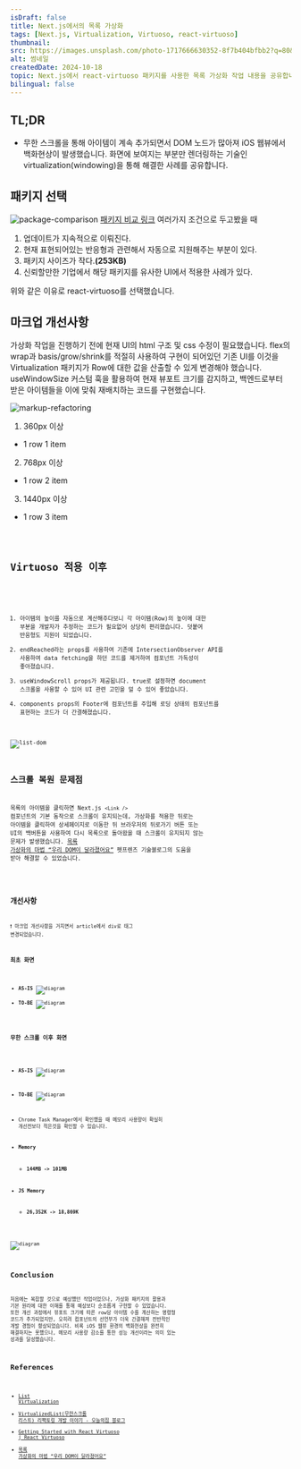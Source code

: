 ```yaml
---
isDraft: false
title: Next.js에서의 목록 가상화
tags: [Next.js, Virtualization, Virtuoso, react-virtuoso]
thumbnail:
src: https://images.unsplash.com/photo-1717666630352-8f7b404bfbb2?q=80&w=3270&auto=format&fit=crop&ixlib=rb-4.0.3&ixid=M3wxMjA3fDB8MHxwaG90by1wYWdlfHx8fGVufDB8fHx8fA%3D%3D
alt: 썸네일
createdDate: 2024-10-18
topic: Next.js에서 react-virtuoso 패키지를 사용한 목록 가상화 작업 내용을 공유합니다.
bilingual: false
---
```



## TL;DR

- 무한 스크롤을 통해 아이템이 계속 추가되면서 DOM 노드가 많아져 iOS 웹뷰에서 백화현상이 발생했습니다. 화면에 보여지는 부분만 렌더링하는 기술인 virtualization(windowing)을 통해 해결한 사례를 공유합니다.

## 패키지 선택

![package-comparison](/images/blog/20241018/package-comparison.png)
[패키지 비교 링크](https://npmtrends.com/@tanstack/react-virtual-vs-react-virtualized-vs-react-virtuoso-vs-react-window)
여러가지 조건으로 두고봤을 때

1. 업데이트가 지속적으로 이뤄진다.
2. 현재 표현되어있는 반응형과 관련해서 자동으로 지원해주는 부분이 있다.
3. 패키지 사이즈가 작다.**(253KB)**
4. 신뢰할만한 기업에서 해당 패키지를 유사한 UI에서 적용한 사례가 있다.

위와 같은 이유로 react-virtuoso를 선택했습니다.

## 마크업 개선사항

가상화 작업을 진행하기 전에 현재 UI의 html 구조 및 css 수정이 필요했습니다.
flex의 wrap과 basis/grow/shrink를 적절히 사용하여 구현이 되어있던 기존 UI를 이것을 Virtualization 패키지가 Row에 대한 값을 산출할 수 있게 변경해야 했습니다. useWindowSize 커스텀 훅을 활용하여 현재 뷰포트 크기를 감지하고, 백엔드로부터 받은 아이템들을 이에 맞춰 재배치하는 코드를 구현했습니다.

![markup-refactoring](/images/blog/20241018/markup-refactoring.jpg)

1. 360px 이상

- 1 row 1 item

2. 768px 이상

- 1 row 2 item

3. 1440px 이상

- 1 row 3 item

<Code code={SAMPLE_1} lang="typescript" />

## Virtuoso 적용 이후

<Code code={SAMPLE_2} lang="tsx" />

1. 아이템의 높이를 자동으로 계산해주다보니 각 아이템(Row)의 높이에 대한 부분을 개발자가 추정하는 코드가 필요없어 상당히 편리했습니다. 덧붙여 반응형도 지원이 되었습니다.
2. endReached라는 props를 사용하여 기존에 IntersectionObserver API를 사용하여 data fetching을 하던 코드를 제거하여 컴포넌트 가독성이 좋아졌습니다.
3. useWindowScroll props가 제공됩니다. true로 설정하면 document 스크롤을 사용할 수 있어 UI 관련 고민을 덜 수 있어 좋았습니다.
4. components props의 Footer에 컴포넌트를 주입해 로딩 상태의 컴포넌트를 표현하는 코드가 더 간결해졌습니다.

![list-dom](/images/blog/20241018/list-dom.gif)

## 스크롤 복원 문제점

목록의 아이템을 클릭하면 Next.js `<Link />` 컴포넌트의 기본 동작으로 스크롤이 유지되는데, 가상화를 적용한 뒤로는 아이템을 클릭하여 상세페이지로 이동한 뒤 브라우저의 뒤로가기 버튼 또는 UI의 백버튼을 사용하여 다시 목록으로 돌아왔을 때 스크롤이 유지되지 않는 문제가 발생했습니다. [목록 가상화의 마법 “우리 DOM이 달라졌어요”](https://techblog.pet-friends.co.kr/%EB%AA%A9%EB%A1%9D-%EA%B0%80%EC%83%81%ED%99%94%EC%9D%98-%EB%A7%88%EB%B2%95-%EC%9A%B0%EB%A6%AC-dom%EC%9D%B4-%EB%8B%AC%EB%9D%BC%EC%A1%8C%EC%96%B4%EC%9A%94-f8d0bca4681a) 펫프렌즈 기술블로그의 도움을 받아 해결할 수 있었습니다.

<Code code={SAMPLE_3} lang="typescript" />

## 개선사항

❗️ 마크업 개선사항을 거치면서 article에서 div로 태그 변경되었습니다.

### 최초 화면

- **AS-IS**
  ![diagram](/images/blog/20241018/first-screen-as-is.png)
- **TO-BE**
  ![diagram](/images/blog/20241018/first-screen-to-be.png)

### 무한 스크롤 이후 화면

- **AS-IS**
  ![diagram](/images/blog/20241018/infinite-scroll-as-is.png)
- **TO-BE**
  ![diagram](/images/blog/20241018/infinite-scroll-to-be.png)

- Chrome Task Manager에서 확인했을 때 메모리 사용량이 확실히 개선전보다 적은것을 확인할 수 있습니다.
- **Memory**
  - **144MB -> 101MB**
- **JS Memory**
  - **26,352K -> 18,869K**

![diagram](/images/blog/20241018/memory.png)

## Conclusion

처음에는 복잡할 것으로 예상했던 작업이었으나, 가상화 패키지의 활용과 기본 원리에 대한 이해를 통해 예상보다 순조롭게 구현할 수 있었습니다.
또한 개선 과정에서 뷰포트 크기에 따른 row당 아이템 수를 계산하는 명령형 코드가 추가되었지만, 오히려 컴포넌트의 선언부가 더욱 간결해져 전반적인 개발 경험이 향상되었습니다.
비록 iOS 웹뷰 환경의 백화현상을 완전히 해결하지는 못했으나, 메모리 사용량 감소를 통한 성능 개선이라는 의미 있는 성과를 달성했습니다.

## References

- [List Virtualization](https://www.patterns.dev/vanilla/virtual-lists)
- [VirtualizedList(무한스크롤 리스트) 리팩토링 개발 이야기 - 오늘의집 블로그](https://www.bucketplace.com/post/2024-09-11-virtualizedlist-%EB%AC%B4%ED%95%9C%EC%8A%A4%ED%81%AC%EB%A1%A4-%EB%A6%AC%EC%8A%A4%ED%8A%B8-%EB%A6%AC%ED%8C%A9%ED%86%A0%EB%A7%81-%EA%B0%9C%EB%B0%9C-%EC%9D%B4%EC%95%BC%EA%B8%B0/)
- [Getting Started with React Virtuoso | React Virtuoso](https://virtuoso.dev/)
- [목록 가상화의 마법 “우리 DOM이 달라졌어요”](https://techblog.pet-friends.co.kr/%EB%AA%A9%EB%A1%9D-%EA%B0%80%EC%83%81%ED%99%94%EC%9D%98-%EB%A7%88%EB%B2%95-%EC%9A%B0%EB%A6%AC-dom%EC%9D%B4-%EB%8B%AC%EB%9D%BC%EC%A1%8C%EC%96%B4%EC%9A%94-f8d0bca4681a)
